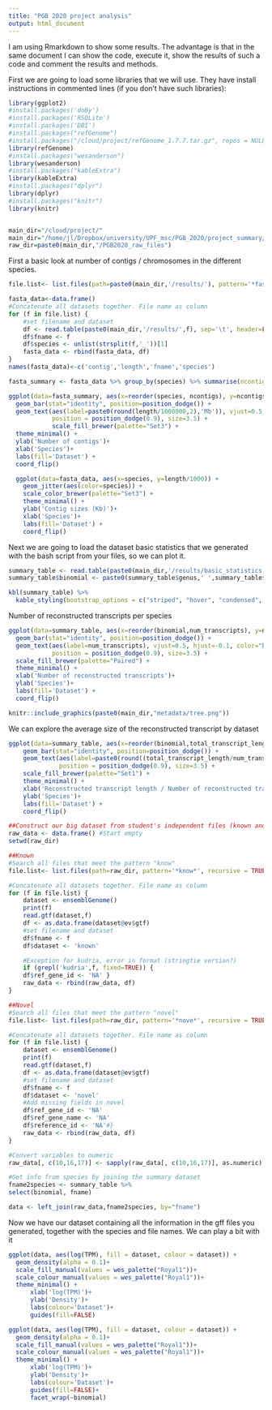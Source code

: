 ```yaml
---
title: "PGB 2020 project analysis"
output: html_document
---
```


I am using Rmarkdown to show some results. The advantage is that in the same document I can show the code, execute it, show the results of such a code and comment the results and methods.

First we are going to load some libraries that we will use. They have install instructions in commented lines (if you don't have such libraries):
```r
library(ggplot2)
#install.packages('doBy')
#install.packages('RSQLite')
#install.packages('DBI')
#install.packages("refGenome")
#install.packages("/cloud/project/refGenome_1.7.7.tar.gz", repos = NULL, type = "source")
library(refGenome)
#install.packages("wesanderson")
library(wesanderson)
#install.packages("kableExtra")
library(kableExtra)
#install.packages("dplyr")
library(dplyr)
#install.packages("knitr")
library(knitr)


main_dir="/cloud/project/"
main_dir="/home/jl/Dropbox/university/UPF_msc/PGB_2020/project_summary/pgb2020"
raw_dir=paste0(main_dir,"/PGB2020_raw_files")
```

First a basic look at number of contigs / chromosomes in the different species.

```r
file.list<- list.files(path=paste0(main_dir,'/results/'), pattern='*fasta_*', recursive = TRUE, full.names = FALSE)

fasta_data<-data.frame()
#Concatenate all datasets together. File name as column
for (f in file.list) {
    #set filename and dataset
    df <- read.table(paste0(main_dir,'/results/',f), sep='\t', header=FALSE)
    df$fname <- f
    df$species <- unlist(strsplit(f,'_'))[1]
    fasta_data <- rbind(fasta_data, df)
}
names(fasta_data)<-c('contig','length','fname','species')

fasta_summary <- fasta_data %>% group_by(species) %>% summarise(ncontigs=n(), length=sum(length))

ggplot(data=fasta_summary, aes(x=reorder(species, ncontigs), y=ncontigs, fill=species)) +
  geom_bar(stat="identity", position=position_dodge()) +
  geom_text(aes(label=paste0(round(length/1000000,2),'Mb')), vjust=0.5, hjust=-0.1, color="black",
            position = position_dodge(0.9), size=3.5) +
            scale_fill_brewer(palette="Set3") +
  theme_minimal() +
  ylab('Number of contigs')+
  xlab('Species')+
  labs(fill='Dataset') +
  coord_flip()

  ggplot(data=fasta_data, aes(x=species, y=length/1000)) +
    geom_jitter(aes(color=species)) +
    scale_color_brewer(palette="Set3") +
    theme_minimal() +
    ylab('Contig sizes (Kb)')+
    xlab('Species')+
    labs(fill='Dataset') +
    coord_flip()
```

Next we are going to load the dataset basic statistics that we generated with the bash script from your files, so we can plot it.

```r
summary_table <- read.table(paste0(main_dir,'/results/basic_statistics.tsv'), sep='\t', header=TRUE)
summary_table$binomial <- paste0(summary_table$genus,' ',summary_table$species)

kbl(summary_table) %>%
  kable_styling(bootstrap_options = c("striped", "hover", "condensed", "responsive"))
```

Number of reconstructed transcripts per species
```r
ggplot(data=summary_table, aes(x=reorder(binomial,num_transcripts), y=num_transcripts, fill=dataset)) +
  geom_bar(stat="identity", position=position_dodge()) +
  geom_text(aes(label=num_transcripts), vjust=0.5, hjust=-0.1, color="black",
            position = position_dodge(0.9), size=3.5) +
  scale_fill_brewer(palette="Paired") +
  theme_minimal() +
  xlab('Number of reconstructed transcripts')+
  ylab('Species')+
  labs(fill='Dataset') +
  coord_flip()
```

```r
knitr::include_graphics(paste0(main_dir,"metadata/tree.png"))
```

We can explore the average size of the reconstructed transcript by dataset
```r
ggplot(data=summary_table, aes(x=reorder(binomial,total_transcript_length), y=((total_transcript_length/num_transcripts)/1000), fill=dataset)) +
    geom_bar(stat="identity", position=position_dodge()) +
    geom_text(aes(label=paste0(round((total_transcript_length/num_transcripts)/1000,2),' Kb')), vjust=0.5, hjust=-0.1, color="black",
              position = position_dodge(0.9), size=3.5) +
    scale_fill_brewer(palette="Set1") +
    theme_minimal() +
    xlab('Reconstructed transcript length / Number of reconstructed transcripts')+
    ylab('Species')+
    labs(fill='Dataset') +
    coord_flip()
```
```r

##Construct our big dataset from student's independent files (known and novel gff)
raw_data <- data.frame() #Start empty
setwd(raw_dir)

##Known
#Search all files that meet the pattern "know"
file.list<- list.files(path=raw_dir, pattern='*know*', recursive = TRUE, full.names = FALSE)

#Concatenate all datasets together. File name as column
for (f in file.list) {
    dataset <- ensemblGenome()
    print(f)
    read.gtf(dataset,f)
    df <- as.data.frame(dataset@ev$gtf)
    #set filename and dataset
    df$fname <- f
    df$dataset <- 'known'

    #Exception for kudria, error in format (stringtie version?)
    if (grepl('kudria',f, fixed=TRUE)) {
    df$ref_gene_id <- 'NA' }
    raw_data <- rbind(raw_data, df)
}

##Novel
#Search all files that meet the pattern "novel"
file.list<- list.files(path=raw_dir, pattern='*nove*', recursive = TRUE, full.names = FALSE)

#Concatenate all datasets together. File name as column
for (f in file.list) {
    dataset <- ensemblGenome()
    print(f)
    read.gtf(dataset,f)
    df <- as.data.frame(dataset@ev$gtf)
    #set filename and dataset
    df$fname <- f
    df$dataset <- 'novel'
    #Add missing fields in novel
    df$ref_gene_id <- 'NA'
    df$ref_gene_name <- 'NA'
    df$reference_id <- 'NA'#}
    raw_data <- rbind(raw_data, df)
}

#Convert variables to numeric
raw_data[, c(10,16,17)] <- sapply(raw_data[, c(10,16,17)], as.numeric)
```

```r
#Get info from species by joining the summary dataset
fname2species <- summary_table %>%
select(binomial, fname)

data <- left_join(raw_data,fname2species, by="fname")
```

Now we have our dataset containing all the information in the gff files you generated, together with the species and file names. We can play a bit with it

```r

ggplot(data, aes(log(TPM), fill = dataset, colour = dataset)) +
  geom_density(alpha = 0.1)+
  scale_fill_manual(values = wes_palette("Royal1"))+
  scale_colour_manual(values = wes_palette("Royal1"))+
  theme_minimal() +
      xlab('log(TPM)')+
      ylab('Density')+
      labs(colour='Dataset')+
      guides(fill=FALSE)

ggplot(data, aes(log(TPM), fill = dataset, colour = dataset)) +
  geom_density(alpha = 0.1)+
  scale_fill_manual(values = wes_palette("Royal1"))+
  scale_colour_manual(values = wes_palette("Royal1"))+
  theme_minimal() +
      xlab('log(TPM)')+
      ylab('Density')+
      labs(colour='Dataset')+
      guides(fill=FALSE)+
      facet_wrap(~binomial)
```
